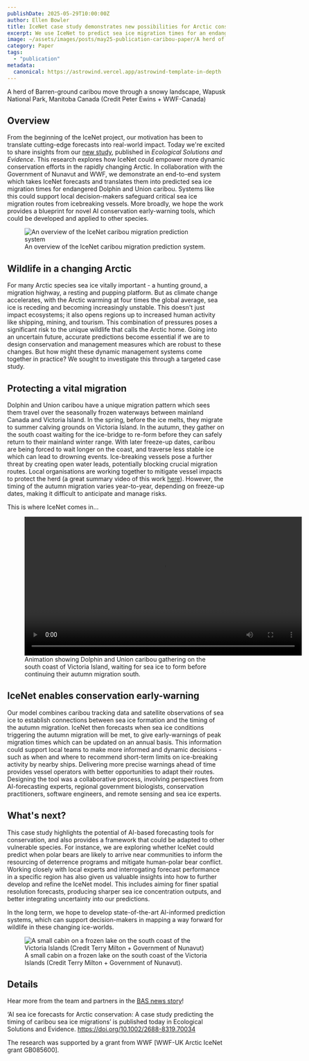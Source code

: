 ```yaml
---
publishDate: 2025-05-29T10:00:00Z
author: Ellen Bowler
title: IceNet case study demonstrates new possibilities for Arctic conservation
excerpt: We use IceNet to predict sea ice migration times for an endangered caribou population, opening doors for more adaptive conservation...  
image: ~/assets/images/posts/may25-publication-caribou-paper/A herd of Barren-ground caribou move through a snowy landscape, Wapusk National Park, Manitoba Canada (Credit Peter Ewins + WWF-Canada).jpg
category: Paper
tags:
  - "publication"
metadata:
  canonical: https://astrowind.vercel.app/astrowind-template-in-depth
---
```



<p class="text-center text-sm mt-[-0.5rem] mb-6">
    A herd of Barren-ground caribou move through a snowy landscape, Wapusk National Park, Manitoba Canada (Credit Peter Ewins + WWF-Canada)
</p>

## Overview

From the beginning of the IceNet project, our motivation has been to translate cutting-edge forecasts into real-world impact. Today we're excited to share insights from our [new study](https://doi.org/10.1002/2688-8319.70034), published in *Ecological Solutions and Evidence*. This research explores how IceNet could empower more dynamic conservation efforts in the rapidly changing Arctic. In collaboration with the Government of Nunavut and WWF, we demonstrate an end-to-end system which takes IceNet forecasts and translates them into predicted sea ice migration times for endangered Dolphin and Union caribou. Systems like this could support local decision-makers safeguard critical sea ice migration routes from icebreaking vessels. More broadly, we hope the work provides a blueprint for novel AI conservation early-warning tools, which could be developed and applied to other species.  

<figure>
  <img src="~/assets/images/posts/may25-publication-caribou-paper/graphical-abstract.png" alt="An overview of the IceNet caribou migration prediction system" />
  <figcaption>An overview of the IceNet caribou migration prediction system.</figcaption>
</figure>


## Wildlife in a changing Arctic
For many Arctic species sea ice vitally important - a hunting ground, a migration highway, a resting and pupping platform. But as climate change accelerates, with the Arctic warming at four times the global average, sea ice is receding and becoming increasingly unstable. This doesn't just impact ecosystems; it also opens regions up to increased human activity like shipping, mining, and tourism. This combination of pressures poses a significant risk to the unique wildlife that calls the Arctic home. Going into an uncertain future, accurate predictions become essential if we are to design conservation and management measures which are robust to these changes. But how might these dynamic management systems come together in practice? We sought to investigate this through a targeted case study. 

## Protecting a vital migration
Dolphin and Union caribou have a unique migration pattern which sees them travel over the seasonally frozen waterways between mainland Canada and Victoria Island. In the spring, before the ice melts, they migrate to summer calving grounds on Victoria Island. In the autumn, they gather on the south coast waiting for the ice-bridge to re-form before they can safely return to their mainland winter range. With later freeze-up dates, caribou are being forced to wait longer on the coast, and traverse less stable ice which can lead to drowning events. Ice-breaking vessels pose a further threat by creating open water leads, potentially blocking crucial migration routes. Local organisations are working together to mitigate vessel impacts to protect the herd (a great summary video of this work [here](https://tc.canada.ca/en/corporate-services/video-gallery/building-partnerships-story-cambridge-bay)). However, the timing of the autumn migration varies year-to-year, depending on freeze-up dates, making it difficult to anticipate and manage risks.

This is where IceNet comes in...

<figure>
  <video controls width="640">
    <source src="~/assets/images/posts/may25-publication-caribou-paper/GPS collared caribou migrating across sea ice.mp4" type="video/mp4" />
  </video>
  <figcaption>Animation showing Dolphin and Union caribou gathering on the south coast of Victoria Island, waiting for sea ice to form before continuing their autumn migration south.</figcaption>
</figure>

## IceNet enables conservation early-warning  
Our model combines caribou tracking data and satellite observations of sea ice to establish connections between sea ice formation and the timing of the autumn migration. IceNet then forecasts when sea ice conditions triggering the autumn migration will be met, to give early-warnings of peak migration times which can be updated on an annual basis. This information could support local teams to make more informed and dynamic decisions - such as when and where to recommend short-term limits on ice-breaking activity by nearby ships. Delivering more precise warnings ahead of time provides vessel operators with better opportunities to adapt their routes. Designing the tool was a collaborative process, involving perspectives from AI-forecasting experts, regional government biologists, conservation practitioners, software engineers, and remote sensing and sea ice experts.

## What's next?
This case study highlights the potential of AI-based forecasting tools for conservation, and also provides a framework that could be adapted to other vulnerable species. For instance, we are exploring whether IceNet could predict when polar bears are likely to arrive near communities to inform the resourcing of deterrence programs and mitigate human-polar bear conflict. Working closely with local experts and interrogating forecast performance in a specific region has also given us valuable insights into how to further develop and refine the IceNet model. This includes aiming for finer spatial resolution forecasts, producing sharper sea ice concentration outputs, and better integrating uncertainty into our predictions. 

In the long term, we hope to develop state-of-the-art AI-informed prediction systems, which can support decision-makers in mapping a way forward for wildlife in these changing ice-worlds. 

<figure>
  <img src="~assets\images\posts\may25-publication-caribou-paper\A small cabin on a frozen lake on the south coast of the Victoria Islands (Credit Terry Milton + Government of Nunavut).jpg" alt="A small cabin on a frozen lake on the south coast of the Victoria Islands (Credit Terry Milton + Government of Nunavut)" />
  <figcaption>A small cabin on a frozen lake on the south coast of the Victoria Islands (Credit Terry Milton + Government of Nunavut).</figcaption>
</figure>



## Details
Hear more from the team and partners in the [BAS news story](https://www.bas.ac.uk/media-post/new-ai-tool-aids-caribou-conservation-in-a-changing-arctic/)!

‘AI sea ice forecasts for Arctic conservation: A case study predicting the timing of caribou sea ice migrations’ is published today in Ecological Solutions and Evidence. https://doi.org/10.1002/2688-8319.70034 

 

The research was supported by a grant from WWF [WWF-UK Arctic IceNet grant GB085600].


